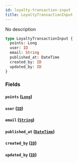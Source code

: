 ```yaml
---
id: loyalty-transaction-input
title: LoyaltyTransactionInput
---
```


No description

```graphql
type LoyaltyTransactionInput {
  points: Long
  user: ID
  email: String
  published_at: DateTime
  created_by: ID
  updated_by: ID
}
```

### Fields

#### `points` ([`Long`](/v1/scalars/long))

#### `user` ([`ID`](/v1/scalars/id))

#### `email` ([`String`](/v1/scalars/string))

#### `published_at` ([`DateTime`](/v1/scalars/date-time))

#### `created_by` ([`ID`](/v1/scalars/id))

#### `updated_by` ([`ID`](/v1/scalars/id))
